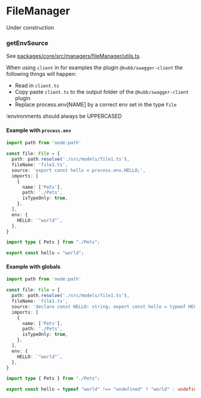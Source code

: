 
# FileManager

<Callout type="warning">
 Under construction
</Callout>


### getEnvSource

See [packages/core/src/managers/fileManager/utils.ts](https://github.com/kubb-project/kubb/blob/main/packages/core/src/managers/fileManager/utils.ts).

When using `client` in for examples the plugin `@kubb/swagger-client` the following things will happen:
- Read in `client.ts`
- Copy paste `client.ts` to the output folder of the `@kubb/swagger-client` plugin
- Replace process.env[NAME] by a correct env set in the type `File`

❕environments should always be UPPERCASED

#### Example with `process.env`

```typescript filename="input"
import path from 'node:path'

const file: File = {
  path: path.resolve('./src/models/file1.ts'),
  fileName: 'file1.ts',
  source: 'export const hello = process.env.HELLO;',
  imports: [
    {
      name: ['Pets'],
      path: './Pets',
      isTypeOnly: true,
    },
  ],
  env: {
    HELLO: `"world"`,
  },
}
```

``` typescript filename="output"
import type { Pets } from "./Pets";

export const hello = "world";
```


#### Example with globals

```typescript filename="input"
import path from 'node:path'

const file: File = {
  path: path.resolve('./src/models/file1.ts'),
  fileName: 'file1.ts',
  source: 'declare const HELLO: string; export const hello = typeof HELLO !== "undefined" ? HELLO : undefined',
  imports: [
    {
      name: ['Pets'],
      path: './Pets',
      isTypeOnly: true,
    },
  ],
  env: {
    HELLO: `"world"`,
  },
}
```

``` typescript filename="output"
import type { Pets } from "./Pets";

export const hello = typeof "world" !== "undefined" ? "world" : undefined;
```